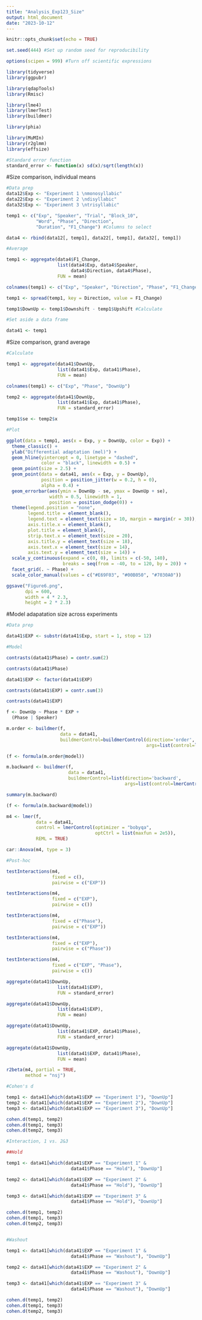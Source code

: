 ```yaml
---
title: "Analysis_Exp123_Size"
output: html_document
date: "2023-10-12"
---
```


```r
knitr::opts_chunk$set(echo = TRUE)

set.seed(444) #Set up random seed for reproducibility

options(scipen = 999) #Turn off scientific expressions

library(tidyverse)
library(ggpubr)

library(qdapTools)
library(Rmisc)

library(lme4)
library(lmerTest)
library(buildmer)

library(phia)

library(MuMIn)
library(r2glmm)
library(effsize)

#Standard error function
standard_error <- function(x) sd(x)/sqrt(length(x))
```

#Size comparison, individual means
```r
#Data prep
data12$Exp <- "Experiment 1 \nmonosyllabic"
data22$Exp <- "Experiment 2 \ndisyllabic"
data32$Exp <- "Experiment 3 \ntrisyllabic"

temp1 <- c("Exp", "Speaker", "Trial", "Block_10", 
           "Word", "Phase", "Direction", 
           "Duration", "F1_Change") #Columns to select

data4 <- rbind(data12[, temp1], data22[, temp1], data32[, temp1])

#Average

temp1 <- aggregate(data4$F1_Change, 
                   list(data4$Exp, data4$Speaker, 
                        data4$Direction, data4$Phase), 
                   FUN = mean) 

colnames(temp1) <- c("Exp", "Speaker", "Direction", "Phase", "F1_Change")

temp1 <- spread(temp1, key = Direction, value = F1_Change)

temp1$DownUp <- temp1$Downshift - temp1$Upshift #Calculate

#Set aside a data frame

data41 <- temp1

```

#Size comparison, grand average
```r
#Calculate 

temp1 <- aggregate(data41$DownUp, 
                   list(data41$Exp, data41$Phase), 
                   FUN = mean) 

colnames(temp1) <- c("Exp", "Phase", "DownUp")

temp2 <- aggregate(data41$DownUp, 
                   list(data41$Exp, data41$Phase), 
                   FUN = standard_error) 

temp1$se <- temp2$x


```

```r
#Plot

ggplot(data = temp1, aes(x = Exp, y = DownUp, color = Exp)) + 
  theme_classic() + 
  ylab("Differential adaptation (mel)") + 
  geom_hline(yintercept = 0, linetype = "dashed", 
             color = "black", linewidth = 0.5) + 
  geom_point(size = 2.5) + 
  geom_point(data = data41, aes(x = Exp, y = DownUp), 
             position = position_jitter(w = 0.2, h = 0), 
             alpha = 0.4) +
  geom_errorbar(aes(ymin = DownUp - se, ymax = DownUp + se), 
                width = 0.5, linewidth = 1,
                position = position_dodge(0)) + 
  theme(legend.position = "none", 
        legend.title = element_blank(), 
        legend.text = element_text(size = 10, margin = margin(r = 30)),
        axis.title.x = element_blank(),
        plot.title = element_blank(),
        strip.text.x = element_text(size = 20),
        axis.title.y = element_text(size = 18),
        axis.text.x = element_text(size = 14),
        axis.text.y = element_text(size = 14)) + 
  scale_y_continuous(expand = c(0, 0), limits = c(-50, 140), 
                     breaks = seq(from = -40, to = 120, by = 20)) +
  facet_grid(. ~ Phase) +
  scale_color_manual(values = c("#E69F03", "#00B050", "#7030A0"))

ggsave("Figure6.png", 
       dpi = 600,
       width = 4 * 2.3,
       height = 2 * 2.3)

```

#Model adapatation size across experiments

```r
#Data prep

data41$EXP <- substr(data41$Exp, start = 1, stop = 12)

#Model

contrasts(data41$Phase) = contr.sum(2)

contrasts(data41$Phase)

data41$EXP <- factor(data41$EXP)

contrasts(data41$EXP) = contr.sum(3)

contrasts(data41$EXP)

f <- DownUp ~ Phase * EXP + 
  (Phase | Speaker)

m.order <- buildmer(f,
                    data = data41,
                    buildmerControl=buildmerControl(direction='order',
                                                    args=list(control=lmerControl(optimizer='bobyqa'))))

(f <- formula(m.order@model))

m.backward <- buildmer(f,
                       data = data41,
                       buildmerControl=list(direction='backward',
                                            args=list(control=lmerControl(optimizer='bobyqa'))))

summary(m.backward)

(f <- formula(m.backward@model))
```

```r
m4 <- lmer(f,
           data = data41,
           control = lmerControl(optimizer = "bobyqa",
                                 optCtrl = list(maxfun = 2e5)),
           REML = TRUE)

car::Anova(m4, type = 3)

#Post-hoc

testInteractions(m4, 
                 fixed = c(), 
                 pairwise = c("EXP"))

testInteractions(m4, 
                 fixed = c("EXP"), 
                 pairwise = c())

testInteractions(m4, 
                 fixed = c("Phase"), 
                 pairwise = c("EXP"))

testInteractions(m4, 
                 fixed = c("EXP"), 
                 pairwise = c("Phase"))

testInteractions(m4, 
                 fixed = c("EXP", "Phase"), 
                 pairwise = c())

```

```r
aggregate(data41$DownUp, 
                   list(data41$EXP), 
                   FUN = standard_error)

aggregate(data41$DownUp, 
                   list(data41$EXP), 
                   FUN = mean) 

aggregate(data41$DownUp, 
                   list(data41$EXP, data41$Phase), 
                   FUN = standard_error) 

aggregate(data41$DownUp, 
                   list(data41$EXP, data41$Phase), 
                   FUN = mean) 

```

```r
r2beta(m4, partial = TRUE, 
       method = "nsj")


```

```r
#Cohen's d

temp1 <- data41[which(data41$EXP == "Experiment 1"), "DownUp"]
temp2 <- data41[which(data41$EXP == "Experiment 2"), "DownUp"]
temp3 <- data41[which(data41$EXP == "Experiment 3"), "DownUp"]

cohen.d(temp1, temp2)
cohen.d(temp1, temp3)
cohen.d(temp2, temp3)

```

```r
#Interaction, 1 vs. 2&3

##Hold

temp1 <- data41[which(data41$EXP == "Experiment 1" & 
                        data41$Phase == "Hold"), "DownUp"]

temp2 <- data41[which(data41$EXP == "Experiment 2" & 
                        data41$Phase == "Hold"), "DownUp"]

temp3 <- data41[which(data41$EXP == "Experiment 3" & 
                        data41$Phase == "Hold"), "DownUp"]

cohen.d(temp1, temp2)
cohen.d(temp1, temp3)
cohen.d(temp2, temp3)


#Washout

temp1 <- data41[which(data41$EXP == "Experiment 1" & 
                        data41$Phase == "Washout"), "DownUp"]

temp2 <- data41[which(data41$EXP == "Experiment 2" & 
                        data41$Phase == "Washout"), "DownUp"]

temp3 <- data41[which(data41$EXP == "Experiment 3" & 
                        data41$Phase == "Washout"), "DownUp"]

cohen.d(temp1, temp2)
cohen.d(temp1, temp3)
cohen.d(temp2, temp3)


```

